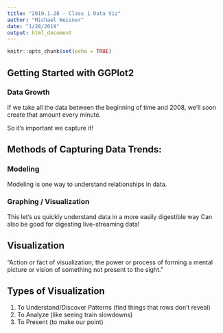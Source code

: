```yaml
---
title: "2019.1.28 - Class 1 Data Viz"
author: "Michael Weisner"
date: "1/28/2019"
output: html_document
---
```


```r
knitr::opts_chunk$set(echo = TRUE)
```

## Getting Started with GGPlot2

### Data Growth

If we take all the data between the beginning of time and 2008, we'll soon create that amount every minute.

So it's important we capture it!

## Methods of Capturing Data Trends:

### Modeling
Modeling is one way to understand relationships in data.

### Graphing / Visualization
This let's us quickly understand data in a more easily digestible way
Can also be good for digesting live-streaming data!

## Visualization
"Action or fact of visualization; the power or process of forming a mental picture or vision of something not present to the sight."

## Types of Visualization

1. To Understand/Discover Patterns (find things that rows don't reveal)
2. To Analyze (like seeing train slowdowns)
3. To Present (to make our point)










